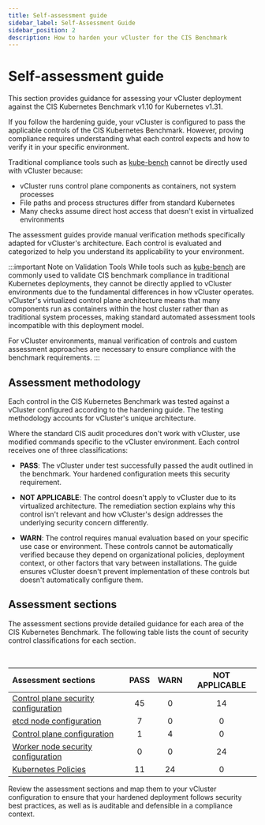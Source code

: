 ```yaml
---
title: Self-assessment guide
sidebar_label: Self-Assessment Guide
sidebar_position: 2
description: How to harden your vCluster for the CIS Benchmark
---
```



# Self-assessment guide 

<!--vale off-->

This section provides guidance for assessing your vCluster deployment against the CIS Kubernetes Benchmark v1.10 for Kubernetes v1.31.

If you follow the hardening guide, your vCluster is configured to pass the applicable controls of the CIS Kubernetes Benchmark. However, proving compliance requires understanding what each control expects and how to verify it in your specific environment.

Traditional compliance tools such as [kube-bench](https://github.com/aquasecurity/kube-bench) cannot be directly used with vCluster because:
- vCluster runs control plane components as containers, not system processes
- File paths and process structures differ from standard Kubernetes
- Many checks assume direct host access that doesn't exist in virtualized environments

The assessment guides provide manual verification methods specifically adapted for vCluster's architecture. Each control is evaluated and categorized to help you understand its applicability to your environment.

:::important Note on Validation Tools
While tools such as [kube-bench](https://github.com/aquasecurity/kube-bench) are commonly used to validate CIS benchmark compliance in traditional Kubernetes deployments, they cannot be directly applied to vCluster environments due to the fundamental differences in how vCluster operates. vCluster's virtualized control plane architecture means that many components run as containers within the host cluster rather than as traditional system processes, making standard automated assessment tools incompatible with this deployment model.

For vCluster environments, manual verification of controls and custom assessment approaches are necessary to ensure compliance with the benchmark requirements.
:::


## Assessment methodology

Each control in the CIS Kubernetes Benchmark was tested against a vCluster configured according to the hardening guide. The testing methodology accounts for vCluster's unique architecture.

Where the standard CIS audit procedures don't work with vCluster, use modified commands specific to the vCluster environment. Each control receives one of three classifications:

- **PASS**: The vCluster under test successfully passed the audit outlined in the benchmark. Your hardened configuration meets this security requirement.

- **NOT APPLICABLE**: The control doesn't apply to vCluster due to its virtualized architecture. The remediation section explains why this control isn't relevant and how vCluster's design addresses the underlying security concern differently.

- **WARN**: The control requires manual evaluation based on your specific use case or environment. These controls cannot be automatically verified because they depend on organizational policies, deployment context, or other factors that vary between installations. The guide ensures vCluster doesn't prevent implementation of these controls but doesn't automatically configure them.


## Assessment sections

The assessment sections provide detailed guidance for each area of the CIS Kubernetes Benchmark. The following table lists the count of security control classifications for each section.

<br />

| Assessment sections                                |  PASS  |  WARN  | NOT APPLICABLE  |
|:---------------------------------------------------|:------:|:------:|:---------------:|
| [Control plane security configuration](./control-plane-components) |  45 |   0  |  14  |
| [etcd node configuration](./etcd)                  |   7    |   0    |        0        |
| [Control plane configuration](./control-plane)     |   1    |   4    |        0        |
| [Worker node security configuration](./worker-node)|   0    |   0    |       24        |
| [Kubernetes Policies](./policies)                  |  11    |  24    |        0        |

Review the assessment sections and map them to your vCluster configuration to ensure that your hardened deployment follows security best practices, as well as is auditable and defensible in a compliance context.